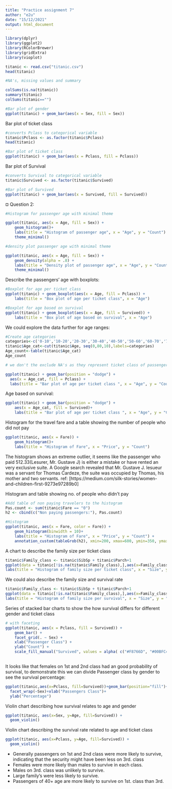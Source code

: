 ```yaml
---
title: "Practice assignment 7"
author: "e2u"
date: "15/12/2021"
output: html_document
---
```



```r
library(dplyr)
library(ggplot2)
library(RColorBrewer)
library(gridExtra)
library(vioplot)

```
```r
titanic <- read.csv("titanic.csv")
head(titanic)
```

```r
#NA's, missing values and summary

colSums(is.na(titanic))
summary(titanic)
colSums(titanic=="")
```
```r
#Bar plot of gender
ggplot(titanic) + geom_bar(aes(x = Sex, fill = Sex))
```
Bar plot of ticket class
```r
#converts Pclass to categorical variable
titanic$Pclass <- as.factor(titanic$Pclass)
head(titanic)
```

```r
#Bar plot of ticket class 
ggplot(titanic) + geom_bar(aes(x = Pclass, fill = Pclass))

```

Bar plot of Survival 
```r
#converts Survival to categorical variable
titanic$Survived <- as.factor(titanic$Survived)

```

```r
#Bar plot of Survived
ggplot(titanic) + geom_bar(aes(x = Survived, fill = Survived))

```

¤ Question 2:
```r
#Histogram for passenger age with minimal theme

ggplot(titanic, aes(x = Age, fill = Sex)) + 
    geom_histogram()+
    labs(title = "Histogram of passenger age", x = "Age", y = "Count") +
    theme_minimal()
```

```r
#density plot passenger age with minimal theme

ggplot(titanic, aes(x = Age, fill = Sex)) + 
    geom_density(alpha = .8) +
    labs(title = "Density plot of passenger age", x = "Age", y = "Count") +
    theme_minimal()
```
Describe the passengers' age with boxplots:

```r
#Boxplot for age per ticket class
ggplot(titanic) + geom_boxplot(aes(x = Age, fill = Pclass)) +
    labs(title = "Box plot of age per ticket class", x = "Age")
```
```r
#Boxplot for age based on survival
ggplot(titanic) + geom_boxplot(aes(x = Age, fill = Survived)) +
    labs(title = "Box plot of age based on survival", x = "Age")
```
We could explore the data further for age ranges:
```r
#Create age categories
categories<-c('0-10','10-20','20-30','30-40','40-50','50-60','60-70','70-80')
titanic$Age_cat<-cut(titanic$Age, seq(0,80,10),labels=categories)
Age_count<-table(titanic$Age_cat)
Age_count
```
```r
# we don't the exclude NA's as they represent ticket class of passengers without age data.

ggplot(titanic) + geom_bar(position = "dodge") + 
  aes(x = Age_cat, fill = Pclass) +
  labs(title = "Bar plot of age per ticket class ", x = "Age", y = "Count")
```
Age based on survival:
```r
ggplot(titanic) + geom_bar(position = "dodge") + 
    aes(x = Age_cat, fill = Survived)+
    labs(title = "Bar plot of age per ticket class ", x = "Age", y = "Count")
```

Histogram for the travel fare and a table showing the number of
people who did not pay
```r
ggplot(titanic, aes(x = Fare)) + 
    geom_histogram()+
    labs(title = "Histogram of Fare", x = "Price", y = "Count")
```
The histogram shows an extreme outlier, it seems like the passenger who paid 512.33(Lesurer, Mr. Gustave J) is either a mistake or have rented an very exclusive suite.
A Google search revealed that Mr. Gustave J. lesueur was a servant for Thomas Cardeze, the suite was occupied by Thomas, his mother and two servants. 
ref: [https://medium.com/silk-stories/women-and-children-first-9273e97289b0]



Histogram and table showing no. of people who didn't pay

```r
#Add table of non paying travelers to the histogram
Pas.count <- sum(titanic$Fare == "0")
h2 <- cbind(c("Non paying passengers:"), Pas.count) 

#Histogram
ggplot(titanic, aes(x = Fare, color = Fare)) + 
    geom_histogram(binwidth = 10)+
    labs(title = "Histogram of Fare", x = "Price", y = "Count") + 
    annotation_custom(tableGrob(h2), xmin=200, xmax=600, ymin=350, ymax=400)
```


A chart to describe the family size per ticket class

```r
titanic$Family_class <- titanic$SibSp + titanic$Parch+1
ggplot(data = titanic[!is.na(titanic$Family_class),],aes(x=Family_class, fill=Pclass))+geom_bar(position = "dodge")+ scale_x_continuous(limits = c(2, 12), breaks = 2:12) + 
labs(title = "Histogram of family size per ticket class", x = "Size", y = "Count")
```
We could also describe the family size and survival rate

```r
titanic$Family_class <- titanic$SibSp + titanic$Parch+1
ggplot(data = titanic[!is.na(titanic$Family_class),],aes(x=Family_class, fill=Survived))+geom_bar(position = "dodge")+ scale_x_continuous(limits = c(2, 12), breaks = 2:12) + 
labs(title = "Histogram of family size per survival", x = "Size", y = "Count")
```

Series of stacked bar charts to show the how survival differs for different
gender and ticket class

```r
# with faceting  
ggplot(titanic, aes(x = Pclass, fill = Survived)) +   
    geom_bar() +   
    facet_grid(. ~ Sex) +  
    xlab("Passenger Class") +
    ylab("Count") + 
    scale_fill_manual("Survived", values = alpha( c("#F8766D", "#00BFC4")))
    
```

It looks like that females on 1st and 2nd class had an good probability of survival, to demonstrate this we can divide Passenger class by gender to see the survival percentage:

```r
ggplot(titanic,aes(x=Pclass, fill=Survived))+geom_bar(position="fill")+
  facet_wrap(~Sex)+xlab("Passengers Class")+
  ylab("Percentage")
```

Violin chart describing how survival relates to age and gender
```r
ggplot(titanic, aes(x=Sex, y=Age, fill=Survived)) +
  geom_violin()
```
Violin chart describing the survival rate related to age and ticket class
```r
ggplot(titanic, aes(x=Pclass, y=Age, fill=Survived)) +
  geom_violin()
```


- Generally passengers on 1st and 2nd class were more likely to survive, indicating that the security might have been less on 3rd. class
- Females were more likely than males to survive in each class. 
- Males on 3rd. class was unlikely to survive.
- Large family's were less likely to survive.
- Passengers of 40+ age are more likely to survive on 1st. class than 3rd.
